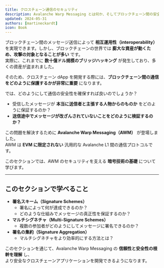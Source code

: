 ```yaml
---
title: クロスチェーン通信のセキュリティ  
description: Avalanche Warp Messaging とは何か、そしてブロックチェーン間の安全な通信をどのように実現するのかを学ぶ。  
updated: 2024-05-31  
authors: [martineckardt]  
icon: Book  
---
```


<YouTube id="rJ-G5ri65rs" />

ブロックチェーン間のメッセージ送信によって **相互運用性（interoperability）** を実現できます。しかし、ブロックチェーンの世界では **膨大な資産が動くため、攻撃の対象となることが多い** です。  
実際に、これまでに **数十億ドル規模のブリッジハッキング** が発生しており、多くの資産が盗まれました。

そのため、クロスチェーン dApp を開発する際には、**ブロックチェーン間の通信をどのように保護するかが非常に重要** になります。  

では、どのようにして通信の安全性を確保すれば良いのでしょうか？  
- 受信したメッセージが **本当に送信者と主張する人物からのものか** をどのように保証するのか？  
- **送信途中でメッセージが改ざんされていないことをどのように検証するのか？**  

この問題を解決するために **Avalanche Warp Messaging（AWM）** が登場しました。  
AWM は **EVM に限定されない** 汎用的な Avalanche L1 間の通信プロトコルです。  

このセクションでは、AWM のセキュリティを支える **暗号技術の基礎** について学びます。

---

## **このセクションで学べること**
- **署名スキーム（Signature Schemes）**  
  - 署名によって何が達成できるのか？  
  - どのような仕組みでメッセージの真正性を保証するのか？  
- **マルチシグネチャ（Multi-Signature Schemes）**  
  - 複数の参加者がどのようにしてメッセージに署名できるのか？  
- **署名の集約（Signature Aggregation）**  
  - マルチシグネチャをより効率的にする方法とは？  

このセクションを通じて、Avalanche Warp Messaging の **信頼性と安全性の根幹を理解** し、  
より安全なクロスチェーンアプリケーションを開発できるようになります。